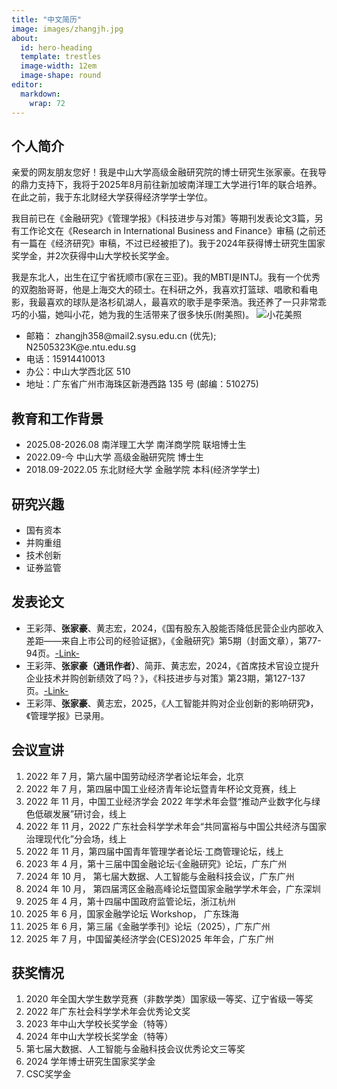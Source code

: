 ```yaml
---
title: "中文简历"
image: images/zhangjh.jpg
about:
  id: hero-heading
  template: trestles
  image-width: 12em
  image-shape: round
editor: 
  markdown: 
    wrap: 72
---
```


## 个人简介

亲爱的网友朋友您好！我是中山大学高级金融研究院的博士研究生张家豪。在我导的鼎力支持下，我将于2025年8月前往新加坡南洋理工大学进行1年的联合培养。在此之前，我于东北财经大学获得经济学学士学位。

我目前已在《金融研究》《管理学报》《科技进步与对策》等期刊发表论文3篇，另有工作论文在《Research in International Business and Finance》审稿 (之前还有一篇在《经济研究》审稿，不过已经被拒了)。我于2024年获得博士研究生国家奖学金，并2次获得中山大学校长奖学金。

我是东北人，出生在辽宁省抚顺市(家在三亚)。我的MBTI是INTJ。我有一个优秀的双胞胎哥哥，他是上海交大的硕士。在科研之外，我喜欢打篮球、唱歌和看电影，我最喜欢的球队是洛杉矶湖人，最喜欢的歌手是李荣浩。我还养了一只非常乖巧的小猫，她叫小花，她为我的生活带来了很多快乐(附美照)。
![小花美照](images/xiaohua.jpg)

- 邮箱： zhangjh358@mail2.sysu.edu.cn (优先); N2505323K@e.ntu.edu.sg
- 电话：15914410013
- 办公：中山大学西北区 510 
- 地址：广东省广州市海珠区新港西路 135 号 (邮编：510275)

## 教育和工作背景

- 2025.08-2026.08 南洋理工大学 南洋商学院 联培博士生
- 2022.09-今       中山大学 高级金融研究院 博士生
- 2018.09-2022.05 东北财经大学 金融学院 本科(经济学学士)

## 研究兴趣

- 国有资本
- 并购重组
- 技术创新
- 证券监管


## 发表论文
- 王彩萍、**张家豪**、黄志宏，2024，《国有股东入股能否降低民营企业内部收入差距——来自上市公司的经验证据》，《金融研究》第5期（封面文章），第77-94页。[-Link-](https://kns.cnki.net/kcms2/article/abstract?v=mdHrqfOh4rEY-bSfYPXGCgxazJ2eiqilOiEheIrpeNtPbC8kHfia3Gp0bVVLblG6f0ZEtjZXmKNg_TQ6OHOHYoBugIivq2ejUg8KWwfyQfHyuGdxUOSPXdDyTBTThlz9nhsmT8aToWoZQPFOUkzgc5ghtCYo1Q6RlikfL9hxd2-8Fwzq1vB3riYLu_cwxV5bZQYQETkSKcI=&uniplatform=NZKPT)
- 王彩萍、**张家豪（通讯作者）**、简菲、黄志宏，2024，《首席技术官设立提升企业技术并购创新绩效了吗？》，《科技进步与对策》第23期，第127-137页。[-Link-](https://kns.cnki.net/kcms2/article/abstract?v=mdHrqfOh4rEstuW_IvLTOpPAp5A22nCwRikKAlbHrG2BNGYeKxKo-PPGld-W2vw32ak0ze4DQ0f0fVQz7VFTBDqeJecS86ouLjg59Whg6GgSRtAY5BuX5KAVNWkVs-5xc17Hi7zJo3ePsfNqu1H20s8Xu_BzBPZQ1y9USadFMYPlbMkwsmq5Ji7HejANGXA7bW3L0dmYybs=&uniplatform=NZKPT)
- 王彩萍、**张家豪**、黄志宏，2025，《人工智能并购对企业创新的影响研究》，《管理学报》已录用。

## 会议宣讲

1. 2022 年 7 月，第六届中国劳动经济学者论坛年会，北京
2. 2022 年 7 月，第四届中国工业经济青年论坛暨青年杯论文竞赛，线上
3. 2022 年 11 月，中国工业经济学会 2022 年学术年会暨“推动产业数字化与绿色低碳发展”研讨会，线上
4. 2022 年 11 月，2022 广东社会科学学术年会“共同富裕与中国公共经济与国家治理现代化”分会场，线上 
5. 2022 年 11 月，第四届中国青年管理学者论坛·工商管理论坛，线上
6. 2023 年 4 月，第十三届中国金融论坛·《金融研究》论坛，广东广州
7. 2024 年 10 月， 第七届大数据、人工智能与金融科技会议，广东广州 
8. 2024 年 10 月， 第四届湾区金融高峰论坛暨国家金融学学术年会，广东深圳
9. 2025 年 4 月，第十四届中国政府监管论坛，浙江杭州
10. 2025 年 6 月，国家金融学论坛 Workshop， 广东珠海
11. 2025 年 6 月，第三届《金融学季刊》论坛（2025），广东广州
12. 2025 年 7 月，中国留美经济学会(CES)2025 年年会，广东广州


## 获奖情况
1. 2020 年全国大学生数学竞赛（非数学类）国家级一等奖、辽宁省级一等奖
2. 2022 年广东社会科学学术年会优秀论文奖
3. 2023 年中山大学校长奖学金（特等）
4. 2024 年中山大学校长奖学金（特等）
5. 第七届大数据、人工智能与金融科技会议优秀论文三等奖
6. 2024 学年博士研究生国家奖学金
7. CSC奖学金




<!-- ![](https://fig-lianxh.oss-cn-shenzhen.aliyuncs.com/LianxhHome.PNG) -->